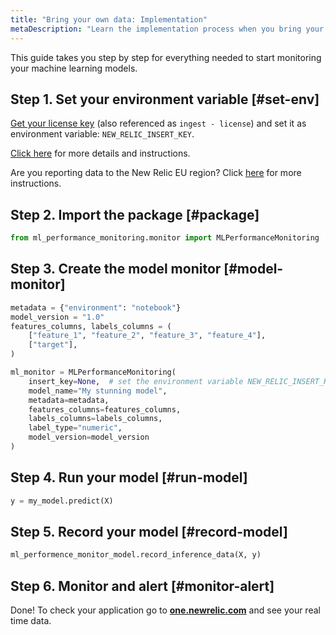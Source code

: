 ```yaml
---
title: "Bring your own data: Implementation"
metaDescription: "Learn the implementation process when you bring your own data into New Relic"
---
```


This guide takes you step by step for everything needed to start monitoring your machine learning models.

## Step 1. Set your environment variable [#set-env]

[Get your license key](https://one.newrelic.com/launcher/api-keys-ui.api-keys-launcher) (also referenced as `ingest - license`) and set it as environment variable: `NEW_RELIC_INSERT_KEY`.

[Click here](https://docs.newrelic.com/docs/apis/intro-apis/new-relic-api-keys/#license-key) for more details and instructions.

Are you reporting data to the New Relic EU region? Click [here](#EU-account-users) for more instructions.

## Step 2. Import the package [#package]

```python
from ml_performance_monitoring.monitor import MLPerformanceMonitoring
```

## Step 3. Create the model monitor [#model-monitor]

```python
metadata = {"environment": "notebook"}
model_version = "1.0"
features_columns, labels_columns = (
    ["feature_1", "feature_2", "feature_3", "feature_4"],
    ["target"],
)

ml_monitor = MLPerformanceMonitoring(
    insert_key=None,  # set the environment variable NEW_RELIC_INSERT_KEY or send your insert key here
    model_name="My stunning model",
    metadata=metadata,
    features_columns=features_columns,
    labels_columns=labels_columns,
    label_type="numeric",
    model_version=model_version
)
```

## Step 4. Run your model [#run-model]

```python
y = my_model.predict(X)
```

## Step 5. Record your model [#record-model]

```python
ml_performence_monitor_model.record_inference_data(X, y)
```

## Step 6. Monitor and alert [#monitor-alert]

Done! To check your application go to **[one.newrelic.com](https://one.newrelic.com/all-capabilities)** and see your real time data.
